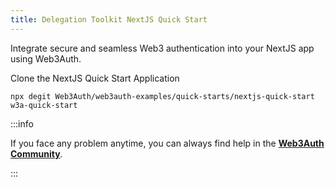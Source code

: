 ```yaml
---
title: Delegation Toolkit NextJS Quick Start
---
```


Integrate secure and seamless Web3 authentication into your NextJS app using Web3Auth.

Clone the NextJS Quick Start Application

```shell
npx degit Web3Auth/web3auth-examples/quick-starts/nextjs-quick-start w3a-quick-start
```

:::info

If you face any problem anytime, you can always find help in the [**Web3Auth Community**](https://web3auth.io/community/c/help-pnp/pnp-web/7).

:::
